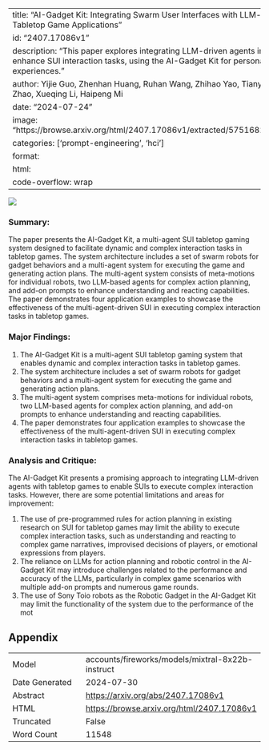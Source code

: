 
---
title: "AI-Gadget Kit: Integrating Swarm User Interfaces with LLM-driven Agents for Rich Tabletop Game Applications"
id: "2407.17086v1"
description: "This paper explores integrating LLM-driven agents in tabletop games to enhance SUI interaction tasks, using the AI-Gadget Kit for personalized and dynamic experiences."
author: Yijie Guo, Zhenhan Huang, Ruhan Wang, Zhihao Yao, Tianyu Yu, Zhiling Xu, Xinyu Zhao, Xueqing Li, Haipeng Mi
date: "2024-07-24"
image: "https://browse.arxiv.org/html/2407.17086v1/extracted/5751682/figure/architecture.png"
categories: ['prompt-engineering', 'hci']
format:
  html:
    code-overflow: wrap
---

![](https://browse.arxiv.org/html/2407.17086v1/extracted/5751682/figure/architecture.png)

### Summary:

The paper presents the AI-Gadget Kit, a multi-agent SUI tabletop gaming system designed to facilitate dynamic and complex interaction tasks in tabletop games. The system architecture includes a set of swarm robots for gadget behaviors and a multi-agent system for executing the game and generating action plans. The multi-agent system consists of meta-motions for individual robots, two LLM-based agents for complex action planning, and add-on prompts to enhance understanding and reacting capabilities. The paper demonstrates four application examples to showcase the effectiveness of the multi-agent-driven SUI in executing complex interaction tasks in tabletop games.

### Major Findings:

1. The AI-Gadget Kit is a multi-agent SUI tabletop gaming system that enables dynamic and complex interaction tasks in tabletop games.
2. The system architecture includes a set of swarm robots for gadget behaviors and a multi-agent system for executing the game and generating action plans.
3. The multi-agent system comprises meta-motions for individual robots, two LLM-based agents for complex action planning, and add-on prompts to enhance understanding and reacting capabilities.
4. The paper demonstrates four application examples to showcase the effectiveness of the multi-agent-driven SUI in executing complex interaction tasks in tabletop games.

### Analysis and Critique:

The AI-Gadget Kit presents a promising approach to integrating LLM-driven agents with tabletop games to enable SUIs to execute complex interaction tasks. However, there are some potential limitations and areas for improvement:

1. The use of pre-programmed rules for action planning in existing research on SUI for tabletop games may limit the ability to execute complex interaction tasks, such as understanding and reacting to complex game narratives, improvised decisions of players, or emotional expressions from players.
2. The reliance on LLMs for action planning and robotic control in the AI-Gadget Kit may introduce challenges related to the performance and accuracy of the LLMs, particularly in complex game scenarios with multiple add-on prompts and numerous game rounds.
3. The use of Sony Toio robots as the Robotic Gadget in the AI-Gadget Kit may limit the functionality of the system due to the performance of the mot

## Appendix

|          |          |
|----------|----------|
| Model     | accounts/fireworks/models/mixtral-8x22b-instruct       |
| Date Generated     | 2024-07-30       |
| Abstract | [https://arxiv.org/abs/2407.17086v1](https://arxiv.org/abs/2407.17086v1)        |
| HTML     | [https://browse.arxiv.org/html/2407.17086v1](https://browse.arxiv.org/html/2407.17086v1)       |
| Truncated       | False       |
| Word Count       | 11548       |